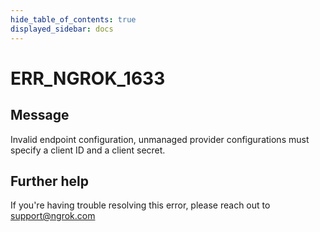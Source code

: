 ```yaml
---
hide_table_of_contents: true
displayed_sidebar: docs
---
```



# ERR_NGROK_1633

## Message

Invalid endpoint configuration, unmanaged provider configurations must specify a client ID and a client secret.

<ErrorDetails error="err_ngrok_1633" />

## Further help

If you're having trouble resolving this error, please reach out to [support@ngrok.com](mailto:support@ngrok.com?subject=Help%20with%20ERR_NGROK_1633)
